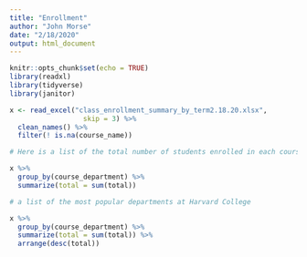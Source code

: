 ```yaml
---
title: "Enrollment"
author: "John Morse"
date: "2/18/2020"
output: html_document
---
```


```r
knitr::opts_chunk$set(echo = TRUE)
library(readxl)
library(tidyverse)
library(janitor)
```

```r
x <- read_excel("class_enrollment_summary_by_term2.18.20.xlsx",
                  skip = 3) %>% 
  clean_names() %>% 
  filter(! is.na(course_name))

```

```r
# Here is a list of the total number of students enrolled in each course department at Harvard College.

x %>%
  group_by(course_department) %>% 
  summarize(total = sum(total))
```

```r
# a list of the most popular departments at Harvard College

x %>% 
  group_by(course_department) %>% 
  summarize(total = sum(total)) %>% 
  arrange(desc(total))

```

